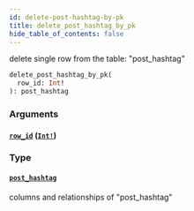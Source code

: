 ```yaml
---
id: delete-post-hashtag-by-pk
title: delete_post_hashtag_by_pk
hide_table_of_contents: false
---
```


delete single row from the table: "post_hashtag"

```graphql
delete_post_hashtag_by_pk(
  row_id: Int!
): post_hashtag
```

### Arguments

#### [`row_id`](#) ([`Int!`](../scalars/int))

### Type

#### [`post_hashtag`](../objects/post-hashtag)

columns and relationships of "post_hashtag"
